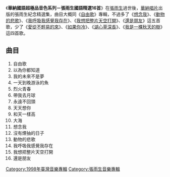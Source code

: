 {{Album infobox | <!-- See Wikipedia:WikiProject_Albums -->
|  Name        = 華納國語超極品音色系列－張雨生國語精選16首
|  Type        = [[精選輯|精選輯]]
|  Artist      = [[張雨生|張雨生]]
|  Cover       = NSuperQuality-cover.gif
|  Background  = 
|  Released    = 1998年1月
|  Genre       = [[華語流行音樂|華語流行音樂]]
|  Label       = [[華納唱片|華納唱片]]
|  Last album  = [[自由歌|自由歌]]<br/>（1994）
|  This album  = '''華納國語超極品音色系列－張雨生國語精選16首'''<br/>（1998）
|  Next album  = [[未來－原版創作紀念精選集|未來－原版創作紀念精選集]]<br/>（1998）
}}

《'''華納國語超極品音色系列－張雨生國語精選16首'''》在[[張雨生|張雨生]]過世後，[[華納唱片|華納唱片]]出版的張雨生紀念精選集，曲目大概同《[[自由歌|自由歌]]》專輯，不過多了《[[想念我|想念我]]》、《[[動物的悲歌|動物的悲歌]]》、《[[我呼吸我感覺我存在|我呼吸我感覺我存在]]》、《[[我想把整片天空打開|我想把整片天空打開]]》、《[[還是朋友|還是朋友]]》這五首歌，少了《[[愛從不輕易的來|愛從不輕易的來]]》、《[[如果你冷|如果你冷]]》、《[[湖心草深長|湖心草深長]]》、《[[我是一棵秋天的樹|我是一棵秋天的樹]]》這四首歌。


== 曲目 ==

#自由歌      
#以為你都知道    
#我的未來不是夢    
#一天到晚游泳的魚
#烈火青春
#帶我去月球
#永遠不回頭
#天天想你
#和天一樣高
#大海
#想念我 
#沒有煙抽的日子
#動物的悲歌
#我呼吸我感覺我存在
#我想把整片天空打開
#還是朋友     

{{張雨生}}
{{專輯小作品}}

[[Category:1998年臺灣音樂專輯|Category:1998年臺灣音樂專輯]]
[[Category:張雨生音樂專輯|Category:張雨生音樂專輯]]